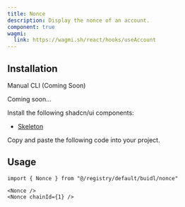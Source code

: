 ```yaml
---
title: Nonce
description: Display the nonce of an account.
component: true
wagmi:
  link: https://wagmi.sh/react/hooks/useAccount
---
```


<ComponentPreview
  name="nonce-demo"
  className="[&_.preview>[data-orientation=vertical]]:sm:max-w-[70%]"
/>

## Installation

<Tabs defaultValue="manual">

<TabsList>
  <TabsTrigger value="manual">Manual</TabsTrigger>
  <TabsTrigger disabled={true} value="cli">
    CLI (Coming Soon)
  </TabsTrigger>
</TabsList>

<TabsContent value="cli">

<Steps>

<Step>Coming soon...</Step>

</Steps>

</TabsContent>

<TabsContent value="manual">

<Steps>

<Step>Install the following shadcn/ui components:</Step>

- [Skeleton](https://ui.shadcn.com/docs/components/skeleton)

<Step>Copy and paste the following code into your project.</Step>

<ComponentSource name="nonce" />

</Steps>

</TabsContent>

</Tabs>

## Usage

```tsx
import { Nonce } from "@/registry/default/buidl/nonce"
```

```tsx
<Nonce />
<Nonce chainId={1} />
```

